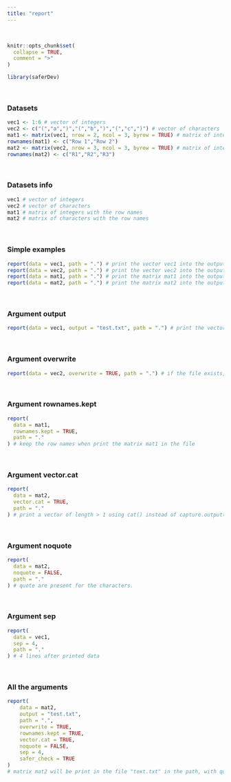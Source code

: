 ---
title: "report"
---
<br>

```{r, include = FALSE}
knitr::opts_chunk$set(
  collapse = TRUE,
  comment = ">"
)
```

```{r setup}
library(saferDev)
```
<br>

### Datasets
```{r}
vec1 <- 1:6 # vector of integers
vec2 <- c("(","a",")","(","b",")","(","c",")") # vector of characters
mat1 <- matrix(vec1, nrow = 2, ncol = 3, byrow = TRUE) # matrix of integer having 2 rows and 3 columns
rownames(mat1) <- c("Row 1","Row 2")
mat2 <- matrix(vec2, nrow = 3, ncol = 3, byrow = TRUE) # matrix of integer having 3 rows and 3 columns
rownames(mat2) <- c("R1","R2","R3")
```
<br>

### Datasets info
```{r}
vec1 # vector of integers
vec2 # vector of characters
mat1 # matrix of integers with the row names
mat2 # matrix of characters with the row names
```
<br>

### Simple examples
```{r}
report(data = vec1, path = ".") # print the vector vec1 into the output file in the path
report(data = vec2, path = ".") # print the vector vec2 into the output file in the path
report(data = mat1, path = ".") # print the matrix mat1 into the output file in the path
report(data = mat2, path = ".") # print the matrix mat2 into the output file in the path
```
<br>

### Argument output
```{r, echo = TRUE, error = TRUE}
report(data = vec1, output = "test.txt", path = ".") # print the vector vec1 into the output file named "test.txt" in the path
```
<br>

### Argument overwrite
```{r, echo = TRUE, error = TRUE}
report(data = vec2, overwrite = TRUE, path = ".") # if the file exists, the output file content will be erased before printing
```
<br>

### Argument rownames.kept
```{r, echo = TRUE, error = TRUE}
report(
  data = mat1, 
  rownames.kept = TRUE, 
  path = "."
) # keep the row names when print the matrix mat1 in the file
```
<br>

### Argument vector.cat
```{r, echo = TRUE, error = TRUE}
report(
  data = mat2, 
  vector.cat = TRUE, 
  path = "."
) # print a vector of length > 1 using cat() instead of capture.output()
```
<br>

### Argument noquote
```{r, echo = TRUE, error = TRUE}
report(
  data = mat2, 
  noquote = FALSE, 
  path = "."
) # quote are present for the characters.
```
<br>

### Argument sep
```{r, echo = TRUE, error = TRUE}
report(
  data = vec1, 
  sep = 4, 
  path = "."
) # 4 lines after printed data
```
<br>

### All the arguments
```{r, echo = TRUE, error = TRUE}
report(
    data = mat2, 
    output = "test.txt", 
    path = ".", 
    overwrite = TRUE, 
    rownames.kept = TRUE, 
    vector.cat = TRUE, 
    noquote = FALSE, 
    sep = 4,
    safer_check = TRUE
)
# matrix mat2 will be print in the file "text.txt" in the path, with quote and row names being kept, and 4 lines after printing data
```

